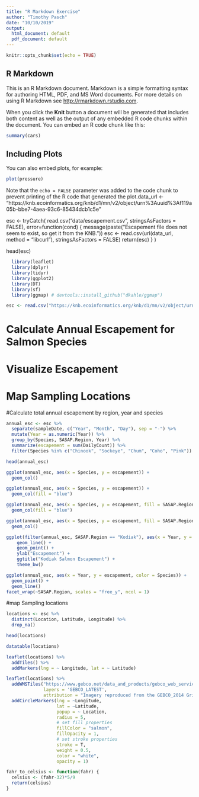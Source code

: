 ```yaml
---
title: "R Markdown Exercise"
author: "Timothy Pasch"
date: "10/10/2019"
output:
  html_document: default
  pdf_document: default
---
```


```r
knitr::opts_chunk$set(echo = TRUE)
```

## R Markdown

This is an R Markdown document. Markdown is a simple formatting syntax for authoring HTML, PDF, and MS Word documents. For more details on using R Markdown see <http://rmarkdown.rstudio.com>.

When you click the **Knit** button a document will be generated that includes both content as well as the output of any embedded R code chunks within the document. You can embed an R code chunk like this:

```r
summary(cars)
```

## Including Plots

You can also embed plots, for example:

```r
plot(pressure)
```

Note that the `echo = FALSE` parameter was added to the code chunk to prevent printing of the R code that generated the plot.data_url <- "https://knb.ecoinformatics.org/knb/d1/mn/v2/object/urn%3Auuid%3Af119a05b-bbe7-4aea-93c6-85434dcb1c5e"

esc <- tryCatch(
    read.csv("data/escapement.csv", stringsAsFactors = FALSE),
    error=function(cond) {
        message(paste("Escapement file does not seem to exist, so get it from the KNB."))
        esc <- read.csv(url(data_url, method = "libcurl"), stringsAsFactors = FALSE)
        return(esc)
    }
)

head(esc)

```r
  library(leaflet)
  library(dplyr)
  library(tidyr)
  library(ggplot2)
  library(DT)
  library(sf)
  library(ggmap) # devtools::install_github("dkahle/ggmap")
```

```r
esc <- read.csv("https://knb.ecoinformatics.org/knb/d1/mn/v2/object/urn%3Auuid%3Af119a05b-bbe7-4aea-93c6-85434dcb1c5e", stringsAsFactors = F)
```

# Calculate Annual Escapement for Salmon Species 

# Visualize Escapement 

# Map Sampling Locations

#Calculate total annual escapement by region, year and species 


```r
annual_esc <- esc %>% 
  separate(sampleDate, c("Year", "Month", "Day"), sep = "-") %>% 
  mutate(Year = as.numeric(Year)) %>% 
  group_by(Species, SASAP.Region, Year) %>% 
  summarize(escapement = sum(DailyCount)) %>% 
  filter(Species %in% c("Chinook", "Sockeye", "Chum", "Coho", "Pink"))

head(annual_esc)
```

```r
ggplot(annual_esc, aes(x = Species, y = escapement)) +
  geom_col()
```

```r
ggplot(annual_esc, aes(x = Species, y = escapement)) +
  geom_col(fill = "blue")
```

```r
ggplot(annual_esc, aes(x = Species, y = escapement, fill = SASAP.Region)) +
  geom_col(fill = "blue")
```

```r
ggplot(annual_esc, aes(x = Species, y = escapement, fill = SASAP.Region)) +
  geom_col()

```

```r
ggplot(filter(annual_esc, SASAP.Region == "Kodiak"), aes(x = Year, y = escapement, color = Species)) + 
    geom_line() +
    geom_point() +
    ylab("Escapement") +
    ggtitle("Kodiak Salmon Escapement") +
    theme_bw()
```

```r
ggplot(annual_esc, aes(x = Year, y = escapement, color = Species)) +
  geom_point() +
  geom_line()
facet_wrap(~SASAP.Region, scales = "free_y", ncol = 1)

```
#map Sampling locations 



```r
locations <- esc %>% 
  distinct(Location, Latitude, Longitude) %>% 
  drop_na()

head(locations)
```

```r
datatable(locations)
```
```r
leaflet(locations) %>% 
  addTiles() %>% 
  addMarkers(lng = ~ Longitude, lat = ~ Latitude)

```

```r
leaflet(locations) %>% 
  addWMSTiles("https://www.gebco.net/data_and_products/gebco_web_services/web_map_service/mapserv?",
              layers = 'GEBCO_LATEST',
              attribution = "Imagery reproduced from the GEBCO_2014 Grid, version 20150318, www.gebco.net") %>%
  addCircleMarkers(lng = ~Longitude,
                   lat = ~Latitude,
                   popup = ~ Location,
                   radius = 5,
                   # set fill properties
                   fillColor = "salmon",
                   fillOpacity = 1,
                   # set stroke properties
                   stroke = T,
                   weight = 0.5,
                   color = "white",
                   opacity = 1)
```
```r
fahr_to_celsius <- function(fahr) {
  celsius <- (fahr-32)*5/9
  return(celsius)
}
```

